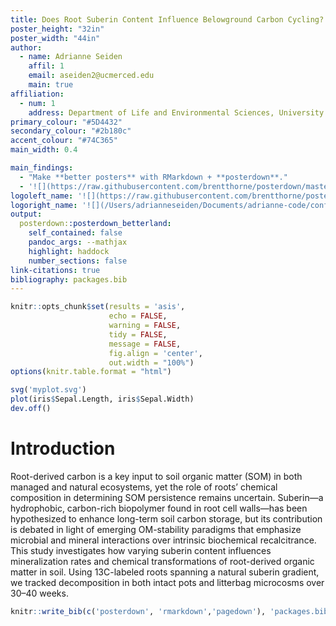 ```yaml
---
title: Does Root Suberin Content Influence Belowground Carbon Cycling?
poster_height: "32in"
poster_width: "44in"
author:
  - name: Adrianne Seiden
    affil: 1
    email: aseiden2@ucmerced.edu
    main: true
affiliation:
  - num: 1
    address: Department of Life and Environmental Sciences, University of California, Merced, CA, USA
primary_colour: "#5D4432"
secondary_colour: "#2b180c"
accent_colour: "#74C365"
main_width: 0.4

main_findings:
  - "Make **better posters** with RMarkdown + **posterdown**."
  - '![](https://raw.githubusercontent.com/brentthorne/posterdown/master/images/betterhexlogo.png){.main_pic}'
logoleft_name: '![](https://raw.githubusercontent.com/brentthorne/posterdown/master/images/qr-code-black.png){.main-img-left}'
logoright_name: '![](/Users/adrianneseiden/Documents/adrianne-code/conference-posters/CANVAS-2025-logo.png){.main-img-right}'
output: 
  posterdown::posterdown_betterland:
    self_contained: false
    pandoc_args: --mathjax
    highlight: haddock
    number_sections: false
link-citations: true
bibliography: packages.bib
---
```


```r
knitr::opts_chunk$set(results = 'asis',
                      echo = FALSE,
                      warning = FALSE,
                      tidy = FALSE,
                      message = FALSE,
                      fig.align = 'center',
                      out.width = "100%")
options(knitr.table.format = "html") 
```

```r
svg('myplot.svg')
plot(iris$Sepal.Length, iris$Sepal.Width)
dev.off()
```

# Introduction

Root-derived carbon is a key input to soil organic matter (SOM) in both managed and natural ecosystems, yet the role of roots’ chemical composition in determining SOM persistence remains uncertain. Suberin—a hydrophobic, carbon-rich biopolymer found in root cell walls—has been hypothesized to enhance long-term soil carbon storage, but its contribution is debated in light of emerging OM-stability paradigms that emphasize microbial and mineral interactions over intrinsic biochemical recalcitrance. This study investigates how varying suberin content influences mineralization rates and chemical transformations of root-derived organic matter in soil. Using 13C-labeled roots spanning a natural suberin gradient, we tracked decomposition in both intact pots and litterbag microcosms over 30–40 weeks.

```r
knitr::write_bib(c('posterdown', 'rmarkdown','pagedown'), 'packages.bib')
```
